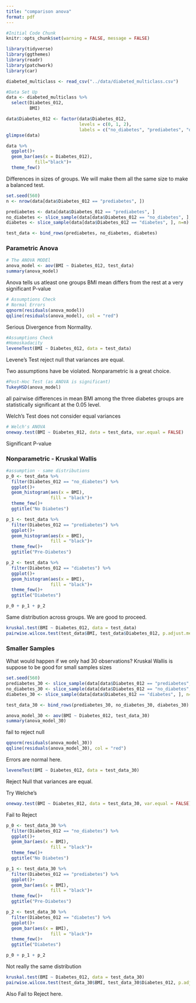 ```yaml
---
title: "comparison anova"
format: pdf
---
```


```r
#Initial Code Chunk
knitr::opts_chunk$set(warning = FALSE, message = FALSE)

library(tidyverse)
library(ggthemes)
library(readr)
library(patchwork)
library(car)

diabeted_multiclass <- read_csv("../data/diabeted_multiclass.csv")
```

```r
#Data Set Up
data <- diabeted_multiclass %>% 
  select(Diabetes_012,
         BMI)

data$Diabetes_012 <- factor(data$Diabetes_012,
                            levels = c(0, 1, 2),
                            labels = c("no_diabetes", "prediabetes", "diabetes"))
glimpse(data)
```

```r
data %>% 
  ggplot()+
  geom_bar(aes(x = Diabetes_012),
           fill="black")+
  theme_few()
```
Differences in sizes of groups. We will make them all the same size to make a balanced test.


```r
set.seed(560)
n <- nrow(data[data$Diabetes_012 == "prediabetes", ])

prediabetes <- data[data$Diabetes_012 == "prediabetes", ]
no_diabetes <- slice_sample(data[data$Diabetes_012 == "no_diabetes", ], n=n)
diabetes <- slice_sample(data[data$Diabetes_012 == "diabetes", ], n=n)

test_data <- bind_rows(prediabetes, no_diabetes, diabetes)
```



### Parametric Anova

```r
# The ANOVA MODEl
anova_model <- aov(BMI ~ Diabetes_012, test_data)
summary(anova_model)
```
Anova tells us atleast one groups BMI mean differs from the rest at a very significant P-value

```r
# Assumptions Check
# Normal Errors
qqnorm(residuals(anova_model))
qqline(residuals(anova_model), col = "red")
```
Serious Divergence from Normality. 

```r
#Assumptions Check
#Homoskadacity
leveneTest(BMI ~ Diabetes_012, data = test_data)
```
Levene's Test reject null that variances are equal. 

Two assumptions have be violated. Nonparametric is a great choice.

```r
#Post-Hoc Test (as ANOVA is significant)
TukeyHSD(anova_model)
```
all pairwise differences in mean BMI among the three diabetes groups are statistically significant at the 0.05 level. 


Welch's Test does not consider equal variances
```r
# Welch's ANOVA
oneway.test(BMI ~ Diabetes_012, data = test_data, var.equal = FALSE)
```
Significant P-value

### Nonparametric - Kruskal Wallis

```r
#assumption - same distributions
p_0 <- test_data %>% 
  filter(Diabetes_012 == "no_diabetes") %>% 
  ggplot()+
  geom_histogram(aes(x = BMI),
                 fill = "black")+
  theme_few()+
  ggtitle("No Diabetes")

p_1 <- test_data %>% 
  filter(Diabetes_012 == "prediabetes") %>% 
  ggplot()+
  geom_histogram(aes(x = BMI),
                 fill = "black")+
  theme_few()+
  ggtitle("Pre-Diabetes")

p_2 <- test_data %>% 
  filter(Diabetes_012 == "diabetes") %>% 
  ggplot()+
  geom_histogram(aes(x = BMI),
                 fill = "black")+
  theme_few()+
  ggtitle("Diabetes")

p_0 + p_1 + p_2
```

Same distribution across groups. We are good to proceed.

```r
kruskal.test(BMI ~ Diabetes_012, data = test_data)
pairwise.wilcox.test(test_data$BMI, test_data$Diabetes_012, p.adjust.method = "bonferroni")
```

### Smaller Samples

What would happen if we only had 30 observations? Kruskal Wallis is suppose to be good for small samples sizes

```r
set.seed(560)
prediabetes_30 <- slice_sample(data[data$Diabetes_012 == "prediabetes", ], n=10)
no_diabetes_30 <- slice_sample(data[data$Diabetes_012 == "no_diabetes", ], n=10)
diabetes_30 <- slice_sample(data[data$Diabetes_012 == "diabetes", ], n=10)

test_data_30 <- bind_rows(prediabetes_30, no_diabetes_30, diabetes_30)
```

```r
anova_model_30 <- aov(BMI ~ Diabetes_012, test_data_30)
summary(anova_model_30)
```
fail to reject null


```r
qqnorm(residuals(anova_model_30))
qqline(residuals(anova_model_30), col = "red")
```
Errors are normal here.

```r
leveneTest(BMI ~ Diabetes_012, data = test_data_30)
```
Reject Null that variances are equal.

Try Welche's

```r
oneway.test(BMI ~ Diabetes_012, data = test_data_30, var.equal = FALSE)
```
Fail to Reject

```r
p_0 <- test_data_30 %>% 
  filter(Diabetes_012 == "no_diabetes") %>% 
  ggplot()+
  geom_bar(aes(x = BMI),
                 fill = "black")+
  theme_few()+
  ggtitle("No Diabetes")

p_1 <- test_data_30 %>% 
  filter(Diabetes_012 == "prediabetes") %>% 
  ggplot()+
  geom_bar(aes(x = BMI),
                 fill = "black")+
  theme_few()+
  ggtitle("Pre-Diabetes")

p_2 <- test_data_30 %>% 
  filter(Diabetes_012 == "diabetes") %>% 
  ggplot()+
  geom_bar(aes(x = BMI),
                 fill = "black")+
  theme_few()+
  ggtitle("Diabetes")

p_0 + p_1 + p_2
```

Not really the same distribution

```r
kruskal.test(BMI ~ Diabetes_012, data = test_data_30)
pairwise.wilcox.test(test_data_30$BMI, test_data_30$Diabetes_012, p.adjust.method = "bonferroni")
```
Also Fail to Reject here.
